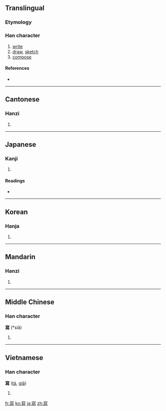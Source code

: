 {{also|写|冩}}
==Translingual==

===Etymology===
{{Han compound|宀|舄|c1=s|c2=p|ls=psc}}

===Han character===
{{Han char|rn=40|rad=宀|as=12|sn=15|four=3032<sub>7</sub>|canj=十竹X火 (JHXF)}}

# [[write]]
# [[draw]], [[sketch]]
# [[compose]]

====References====
* {{Han ref|kx=0292.040|dkj=07320|dj=0578.030|hdz=20953.140|uh=5BEB|ud=23531|bh=BC67|bd=48231}}

----

==Cantonese==

===Hanzi===
{{yue-hanzi|jyut=|y=se2|sim=写}}

# {{defn|Cantonese|sort=宀12}}

----

==Japanese==

===Kanji===
{{ja-kanji|grade=|rs=宀12}}

# {{defn|Japanese|sort=宀12}}

====Readings====
* {{ja-readings|on=[[しゃ]] (sha)|kun=[[うつす]] (utsusu)}}

----

==Korean==

===Hanja===
{{ko-hanja|hangeul=사|rv=sa|mr=sa}}

# {{defn|Korean|sort=宀12}}

----

==Mandarin==

===Hanzi===
{{cmn-hanzi|sim=写|pin=[[xiě]] ([[xie3]])|wg=hsieh<sup>3</sup>}}

# {{defn|Mandarin|sort=宀12}}

----

==Middle Chinese==

===Han character===
'''寫''' (*siǎ)<!--asterisk indicates that this is a reconstructed pronunciation-->

# {{defn|Middle Chinese|sort=宀12}}

----

==Vietnamese==

===Han character===
'''寫''' ([[tả]], [[giã]])<!--additional pronunciations given at vi:Wiktionary; why does vi:Wiktionary have more pronunciations than the Nom Foundation database?-->

# {{defn|Vietnamese|sort=宀12}}

[[fr:寫]]
[[ko:寫]]
[[ja:寫]]
[[zh:寫]]